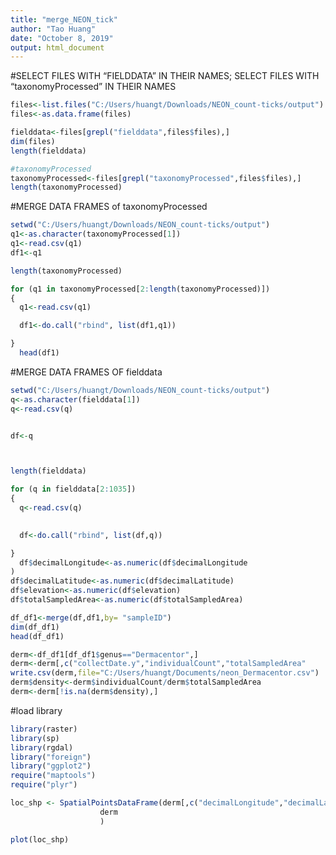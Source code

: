 ---
title: "merge_NEON_tick"
author: "Tao Huang"
date: "October 8, 2019"
output: html_document
---

#SELECT FILES WITH "FIELDDATA" IN THEIR NAMES; SELECT FILES WITH "taxonomyProcessed" IN THEIR NAMES
```{r}
files<-list.files("C:/Users/huangt/Downloads/NEON_count-ticks/output")
files<-as.data.frame(files)

fielddata<-files[grepl("fielddata",files$files),]
dim(files)
length(fielddata)

#taxonomyProcessed
taxonomyProcessed<-files[grepl("taxonomyProcessed",files$files),]
length(taxonomyProcessed)

```

#MERGE DATA FRAMES of taxonomyProcessed
```{r}
setwd("C:/Users/huangt/Downloads/NEON_count-ticks/output")
q1<-as.character(taxonomyProcessed[1])
q1<-read.csv(q1)
df1<-q1

length(taxonomyProcessed)

for (q1 in taxonomyProcessed[2:length(taxonomyProcessed)])
{
  q1<-read.csv(q1)

  df1<-do.call("rbind", list(df1,q1))

}
  head(df1)
```


#MERGE DATA FRAMES OF fielddata
```{r}
setwd("C:/Users/huangt/Downloads/NEON_count-ticks/output")
q<-as.character(fielddata[1])
q<-read.csv(q)


df<-q



length(fielddata)

for (q in fielddata[2:1035])
{
  q<-read.csv(q)

  
  df<-do.call("rbind", list(df,q))

}
  df$decimalLongitude<-as.numeric(df$decimalLongitude
)
df$decimalLatitude<-as.numeric(df$decimalLatitude)
df$elevation<-as.numeric(df$elevation)
df$totalSampledArea<-as.numeric(df$totalSampledArea)
```

```{r}
df_df1<-merge(df,df1,by= "sampleID")
dim(df_df1)
head(df_df1)

```

```{r}
derm<-df_df1[df_df1$genus=="Dermacentor",]
derm<-derm[,c("collectDate.y","individualCount","totalSampledArea"      ,"targetTaxaPresent","adultCount","nymphCount"            ,"larvaCount", "decimalLatitude"              ,"decimalLongitude"             ,"elevation","nlcdClass")]
write.csv(derm,file="C:/Users/huangt/Documents/neon_Dermacentor.csv")
derm$density<-derm$individualCount/derm$totalSampledArea
derm<-derm[!is.na(derm$density),] 
```


#load library
```{r}
library(raster)
library(sp)
library(rgdal)
library("foreign")
library("ggplot2")
require("maptools")
require("plyr")
```

```{r}


loc_shp <- SpatialPointsDataFrame(derm[,c("decimalLongitude","decimalLatitude"              )],
                    derm
                    )   

plot(loc_shp)
```


